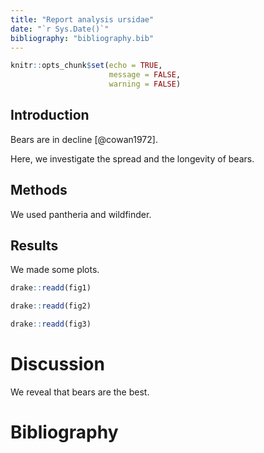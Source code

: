 ```yaml
---
title: "Report analysis ursidae"
date: "`r Sys.Date()`"
bibliography: "bibliography.bib"
---
```


```r
knitr::opts_chunk$set(echo = TRUE,
                      message = FALSE, 
                      warning = FALSE)
```

## Introduction

Bears are in decline [@cowan1972].
     
Here, we investigate the spread and the longevity of bears.  

## Methods  
We used pantheria and wildfinder.   

## Results   

We made some plots. 
```r
drake::readd(fig1)
```

```r
drake::readd(fig2)
```

```r
drake::readd(fig3)
```
# Discussion 
We reveal that bears are the best.

# Bibliography

